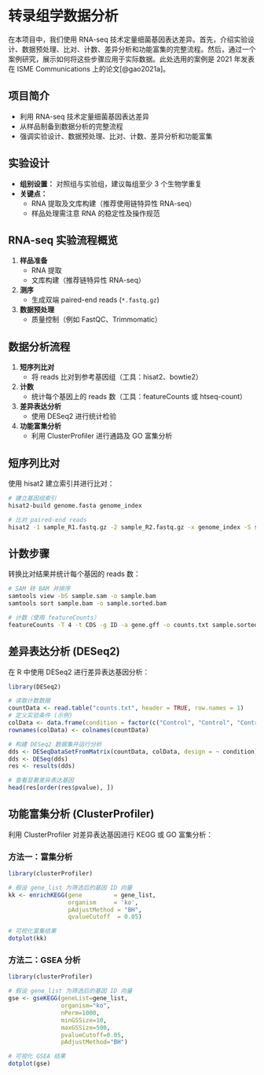 # 转录组学数据分析

在本项目中，我们使用 RNA-seq 技术定量细菌基因表达差异。首先，介绍实验设计、数据预处理、比对、计数、差异分析和功能富集的完整流程。然后，通过一个案例研究，展示如何将这些步骤应用于实际数据。此处选用的案例是 2021 年发表在 ISME Communications 上的论文[@gao2021a]。

## 项目简介

-   利用 RNA-seq 技术定量细菌基因表达差异
-   从样品制备到数据分析的完整流程
-   强调实验设计、数据预处理、比对、计数、差异分析和功能富集

## 实验设计

-   **组别设置：** 对照组与实验组，建议每组至少 3 个生物学重复
-   **关键点：**
    -   RNA 提取及文库构建（推荐使用链特异性 RNA-seq）
    -   样品处理需注意 RNA 的稳定性及操作规范

## RNA-seq 实验流程概览

1.  **样品准备**
    -   RNA 提取
    -   文库构建（推荐链特异性 RNA-seq）
2.  **测序**
    -   生成双端 paired-end reads (`*.fastq.gz`)
3.  **数据预处理**
    -   质量控制（例如 FastQC、Trimmomatic）



## 数据分析流程

1.  **短序列比对**
    -   将 reads 比对到参考基因组（工具：hisat2、bowtie2）
2.  **计数**
    -   统计每个基因上的 reads 数（工具：featureCounts 或 htseq-count）
3.  **差异表达分析**
    -   使用 DESeq2 进行统计检验
4.  **功能富集分析**
    -   利用 ClusterProfiler 进行通路及 GO 富集分析



## 短序列比对

使用 hisat2 建立索引并进行比对：

``` bash
# 建立基因组索引
hisat2-build genome.fasta genome_index

# 比对 paired-end reads
hisat2 -1 sample_R1.fastq.gz -2 sample_R2.fastq.gz -x genome_index -S sample.sam
```



## 计数步骤

转换比对结果并统计每个基因的 reads 数：

``` bash
# SAM 转 BAM 并排序
samtools view -bS sample.sam -o sample.bam
samtools sort sample.bam -o sample.sorted.bam

# 计数（使用 featureCounts）
featureCounts -T 4 -t CDS -g ID -a gene.gff -o counts.txt sample.sorted.bam
```



## 差异表达分析 (DESeq2)

在 R 中使用 DESeq2 进行差异表达基因分析：

``` r
library(DESeq2)

# 读取计数数据
countData <- read.table("counts.txt", header = TRUE, row.names = 1)
# 定义实验条件 (示例)
colData <- data.frame(condition = factor(c("Control", "Control", "Control", "Treated", "Treated", "Treated")))
rownames(colData) <- colnames(countData)

# 构建 DESeq2 数据集并运行分析
dds <- DESeqDataSetFromMatrix(countData, colData, design = ~ condition)
dds <- DESeq(dds)
res <- results(dds)

# 查看显著差异表达基因
head(res[order(res$pvalue), ])
```



## 功能富集分析 (ClusterProfiler)

利用 ClusterProfiler 对差异表达基因进行 KEGG 或 GO 富集分析：

### 方法一：富集分析

``` r
library(clusterProfiler)

# 假设 gene_list 为筛选后的基因 ID 向量
kk <- enrichKEGG(gene         = gene_list,
                 organism     = 'ko',
                 pAdjustMethod = "BH",
                 qvalueCutoff  = 0.05)

# 可视化富集结果
dotplot(kk)
```


### 方法二：GSEA 分析

``` r
library(clusterProfiler)

# 假设 gene_list 为筛选后的基因 ID 向量
gse <- gseKEGG(geneList=gene_list,
               organism="ko",
               nPerm=1000,
               minGSSize=10,
               maxGSSize=500,
               pvalueCutoff=0.05,
               pAdjustMethod="BH")

# 可视化 GSEA 结果
dotplot(gse)
```
